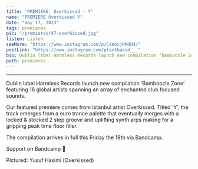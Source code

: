 ---
title: "PREMIERE: Overkissed - Y"
name: "PREMIERE Overkissed Y"
date: "may 17, 2023"
tags: premieres
pic: "/premieres/47-overkissed.jpg"
listen: Listen
seeMore: "https://www.instagram.com/p/CsWoxjKMdU4/"
postLink: "https://www.instagram.com/plantbassd___"
bio: Dublin label Harmless Records launch new compilation ‘Bamboozle Zone’ featuring 18 global artists spanning an array of enchanted club focused sounds.
path: premieres
---

<SoundCloud
  url="https://soundcloud.com/plantbassddjs/premiere-overkissed-y"
  name="Overkissed - Y"
/>

<hr />

Dublin label Harmless Records launch new compilation ‘Bamboozle Zone’ featuring 18 global artists spanning an array of enchanted club focused sounds.

Our featured premiere comes from Istanbul artist Overkissed. Titled ‘Y’, the track emerges from a euro trance palette that eventually merges with a locked & stocked 2 step groove and uplifting synth arps making for a gripping peak time floor filler.

The compilation arrives in full this Friday the 19th via Bandcamp.

Support <HoverLink url="harmlessrecs.bandcamp.com/album/bamboozle-zone" name="Harmless Recs" inline external /> on Bandcamp 🌱

<Picture src="/premieres/47-yusuf.jpg" alt="Yusuf Hasimi (Overkissed)" size={1200} />
<p className="smallText">Pictured: Yusuf Hasimi (Overkissed)</p>
